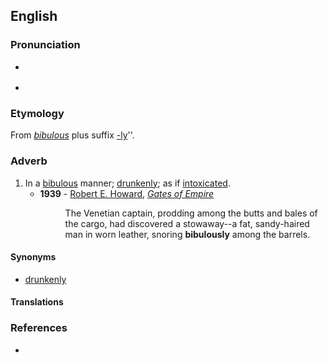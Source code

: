 {{was wotd|2007|December|13}}
==English==

===Pronunciation===
* {{a|RP|US}} {{IPA|/ˈbɪbjʊləsli/}}
* {{audio|en-us-bibulously.ogg|Audio (US)}}

===Etymology===
From ''[[bibulous]]'' plus suffix [[-ly]]''.

===Adverb===
{{en-adv}}

# In a [[bibulous]] manner; [[drunkenly]]; as if [[intoxicated]].
#* '''1939''' - [[w:Robert E. Howard|Robert E. Howard]], ''[[s:Gates of Empire|Gates of Empire]]''
#*: The Venetian captain, prodding among the butts and bales of the cargo, had discovered a stowaway--a fat, sandy-haired man in worn leather, snoring '''bibulously''' among the barrels.

====Synonyms====
* {{sense|drunkenly}} [[drunkenly]]

====Translations====
{{trans-top|drunkenly; as if intoxicated}}
{{trans-mid}}
{{trans-bottom}}

===References===
* {{R:Webster 1913}}
